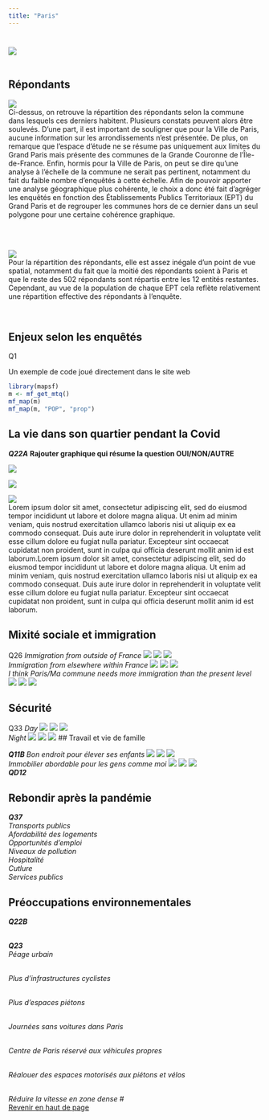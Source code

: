 ```yaml
---
title: "Paris"
---
```



# {.tabset}


![](fig/labelparis.png)
  <br>
  <br>
  
## Répondants  
![](fig/repondantcomparis.svg)  
  <div align="justify">  Ci-dessus, on retrouve la répartition des répondants selon la commune dans lesquels ces derniers habitent. Plusieurs constats peuvent alors être soulevés. D'une part, il est important de souligner que pour la Ville de Paris, aucune information sur les arrondissements n'est présentée. De plus, on remarque que l'espace d'étude ne se résume pas uniquement aux limites du Grand Paris mais présente des communes de la Grande Couronne de l'Île-de-France. Enfin, hormis pour la Ville de Paris, on peut se dire qu'une analyse à l'échelle de la commune ne serait pas pertinent, notamment du fait du faible nombre d'enquêtés à cette échelle. Afin de pouvoir apporter une analyse géographique plus cohérente, le choix a donc été fait d'agréger les enquêtés en fonction des Établissements Publics Territoriaux (EPT) du Grand Paris et de regrouper les communes hors de ce dernier dans un seul polygone pour une certaine cohérence graphique.</div>  
  <br>
  <br>

![](fig/repondantparis.svg)
<div align="justify">  Pour la répartition des répondants, elle est assez inégale d'un point de vue spatial, notamment du fait que la moitié des répondants soient à Paris et que le reste des 502 répondants sont répartis entre les 12 entités restantes. Cependant, au vue de la population de chaque EPT cela reflète relativement une répartition effective des répondants à l'enquête.</div>  
  <br>

## Enjeux selon les enquêtés 

Q1

Un exemple de code joué directement dans le site web

```r
library(mapsf)
m <- mf_get_mtq()
mf_map(m)
mf_map(m, "POP", "prop")
```



## La vie dans son quartier pendant la Covid

***Q22A*** 
**Rajouter graphique qui résume la question OUI/NON/AUTRE**

![](fig/Paris_Q22A_pos.svg)

![](fig/Paris_Q22A_neg.svg)

![](fig/Paris_Q22A_oth.svg) 
<div align="justify">Lorem ipsum dolor sit amet, consectetur adipiscing elit, sed do eiusmod tempor incididunt ut labore et dolore magna aliqua. Ut enim ad minim veniam, quis nostrud exercitation ullamco laboris nisi ut aliquip ex ea commodo consequat. Duis aute irure dolor in reprehenderit in voluptate velit esse cillum dolore eu fugiat nulla pariatur. Excepteur sint occaecat cupidatat non proident, sunt in culpa qui officia deserunt mollit anim id est laborum.Lorem ipsum dolor sit amet, consectetur adipiscing elit, sed do eiusmod tempor incididunt ut labore et dolore magna aliqua. Ut enim ad minim veniam, quis nostrud exercitation ullamco laboris nisi ut aliquip ex ea commodo consequat. Duis aute irure dolor in reprehenderit in voluptate velit esse cillum dolore eu fugiat nulla pariatur. Excepteur sint occaecat cupidatat non proident, sunt in culpa qui officia deserunt mollit anim id est laborum.</div>


## Mixité sociale et immigration

Q26
*Immigration from outside of France*
![](fig/Paris_GRID_Q26_1_pos.svg)
![](fig/Paris_GRID_Q26_1_neg.svg)
![](fig/Paris_GRID_Q26_1_oth.svg)
<br>
*Immigration from elsewhere within France*
![](fig/Paris_GRID_Q26_2_pos.svg)
![](fig/Paris_GRID_Q26_2_neg.svg)
![](fig/Paris_GRID_Q26_2_oth.svg)
<br>
*I think Paris/Ma commune needs more immigration than the present level*
![](fig/Paris_GRID_Q26_3_pos.svg)
![](fig/Paris_GRID_Q26_3_neg.svg)
![](fig/Paris_GRID_Q26_3_oth.svg)

## Sécurité

Q33
*Day*
![](fig/Paris_GRID_Q33_1_pos.svg)
![](fig/Paris_GRID_Q33_1_neg.svg)
![](fig/Paris_GRID_Q33_1_oth.svg)
<br>*Night*
![](fig/Paris_GRID_Q33_2_pos.svg)
![](fig/Paris_GRID_Q33_2_neg.svg)
![](fig/Paris_GRID_Q33_2_oth.svg)
## Travail et vie de famille  

***Q11B***
*Bon endroit pour élever ses enfants*
![](fig/Paris_GRID_Q11B_2_pos.svg)
![](fig/Paris_GRID_Q11B_2_neg.svg)
![](fig/Paris_GRID_Q11B_2_oth.svg)
<br>*Immobilier abordable pour les gens comme moi*
![](fig/Paris_GRID_Q11B_3_pos.svg)
![](fig/Paris_GRID_Q11B_3_neg.svg)
![](fig/Paris_GRID_Q11B_3_oth.svg)
<br>***QD12*** 


## Rebondir après la pandémie

***Q37***
<br>*Transports publics*
<br> *Afordabilité des logements*
<br> *Opportunités d'emploi*
<br> *Niveaux de pollution*
<br> *Hospitalité*
<br> *Cutlure*
<br> *Services publics*


## Préoccupations environnementales  


***Q22B*** 

<br>***Q23***
<br>*Péage urbain*

<br>*Plus d'infrastructures cyclistes*

<br>*Plus d'espaces piétons*

<br>*Journées sans voitures dans Paris*

<br>*Centre de Paris réservé aux véhicules propres*

<br>*Réalouer des espaces motorisés aux piétons et vélos*

<br>*Réduire la vitesse en zone dense*
#
<br><a href="#top">Revenir en haut de page</a>